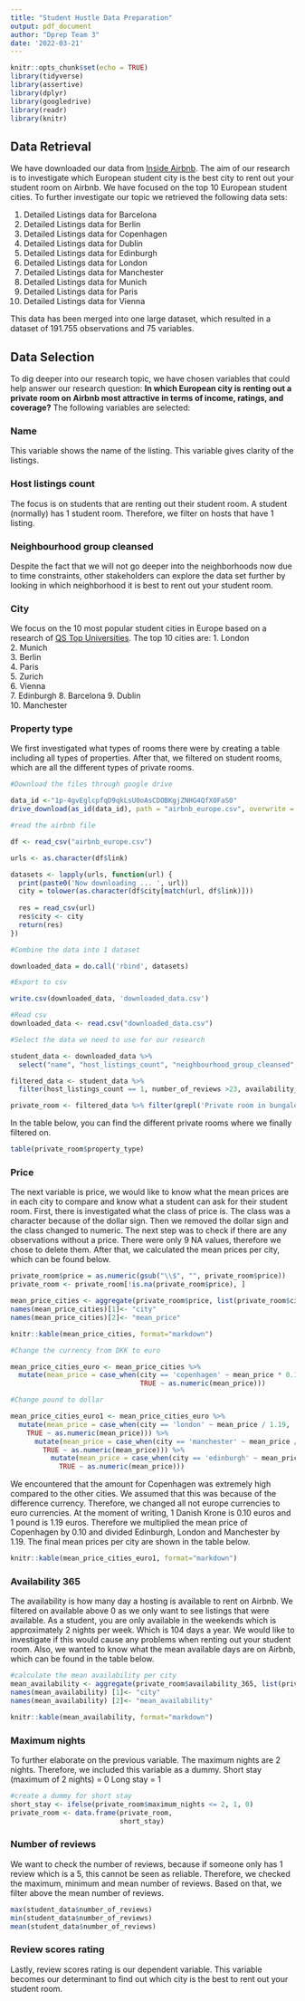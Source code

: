 ```yaml
---
title: "Student Hustle Data Preparation"
output: pdf_document
author: "Dprep Team 3"
date: '2022-03-21'
---
```


```r
knitr::opts_chunk$set(echo = TRUE)
library(tidyverse)
library(assertive)
library(dplyr)
library(googledrive)
library(readr)
library(knitr)
```

## Data Retrieval
We have downloaded our data from [Inside Airbnb](http://insideairbnb.com/get-the-data.html). The aim of our research is to investigate which European student city is the best city to rent out your student room on Airbnb. We have focused on the top 10 European student cities. To further investigate our topic we retrieved the following data sets:

1. Detailed Listings data for Barcelona
2. Detailed Listings data for Berlin
3. Detailed Listings data for Copenhagen
4. Detailed Listings data for Dublin
5. Detailed Listings data for Edinburgh
6. Detailed Listings data for London
7. Detailed Listings data for Manchester
8. Detailed Listings data for Munich
9. Detailed Listings data for Paris
10. Detailed Listings data for Vienna

This data has been merged into one large dataset, which resulted in a dataset of 191.755 observations and 75 variables.

## Data Selection
To dig deeper into our research topic, we have chosen variables that could help answer our research question: **In which European city is renting out a private room on Airbnb most attractive in terms of income, ratings, and coverage?** The following variables are selected:

### Name
This variable shows the name of the listing. This variable gives clarity of the listings. 

### Host listings count
The focus is on students that are renting out their student room. A student (normally) has 1 student room. Therefore, we filter on hosts that have 1 listing. 

### Neighbourhood group cleansed
Despite the fact that we will not go deeper into the neighborhoods now due to time constraints, other stakeholders can explore the data set further by looking in which neighborhood it is best to rent out your student room.

### City
We focus on the 10 most popular student cities in Europe based on a research of [QS Top Universities](https://www.topuniversities.com/best-student-cities). The top 10 cities are:
1.  London    
2.  Munich    
3.  Berlin    
4.  Paris     
5.  Zurich    
6.  Vienna    
7.  Edinburgh 
8.  Barcelona 
9.  Dublin    
10. Manchester

### Property type
We first investigated what types of rooms there were by creating a table including all types of properties. After that, we filtered on student rooms, which are all the different types of private rooms. 

```r
#Download the files through google drive

data_id <-"1p-4gvEglcpfqD9qkLsU0oAsCDOBKgjZNHG4QfXOFaS0"
drive_download(as_id(data_id), path = "airbnb_europe.csv", overwrite = TRUE)

#read the airbnb file

df <- read_csv("airbnb_europe.csv")

urls <- as.character(df$link)

datasets <- lapply(urls, function(url) {
  print(paste0('Now downloading ... ', url))
  city = tolower(as.character(df$city[match(url, df$link)]))
  
  res = read_csv(url)
  res$city <- city
  return(res)
})

#Combine the data into 1 dataset

downloaded_data = do.call('rbind', datasets) 

#Export to csv

write.csv(downloaded_data, 'downloaded_data.csv')

#Read csv
downloaded_data <- read.csv("downloaded_data.csv")

#Select the data we need to use for our research

student_data <- downloaded_data %>%
  select("name", "host_listings_count", "neighbourhood_group_cleansed", "city", "property_type", "price", "availability_365", "maximum_nights", "number_of_reviews", "review_scores_rating")

filtered_data <- student_data %>%
  filter(host_listings_count == 1, number_of_reviews >23, availability_365 >0)

private_room <- filtered_data %>% filter(grepl('Private room in bungalow|Private room in cabin|Private room in casa particular|Private room in castle|Private room in chalet Private room|Private room in condominium (condo)|Private room in cottage|Private room in floor|Private room in guest suite|Private room in guesthouse|Private room in hostel|Private room in houseboat|Private room in loft|Private room in rental unit|Private room in residential home|Private room in serviced apartment|Private room in tiny house|Private room in townhouse|Private room in treehouse|Private room in villa', property_type))

```
In the table below, you can find the different private rooms where we finally filtered on.

```r
table(private_room$property_type)
```

### Price
The next variable is price, we would like to know what the mean prices are in each city to compare and know what a student can ask for their student room. First, there is investigated what the class of price is. The class was a character because of the dollar sign. Then we removed the dollar sign and the class changed to numeric. The next step was to check if there are any observations without a price. There were only 9 NA values, therefore we chose to delete them. After that, we calculated the mean prices per city, which can be found below.

```r
private_room$price = as.numeric(gsub("\\$", "", private_room$price))
private_room <- private_room[!is.na(private_room$price), ]
```

```r
mean_price_cities <- aggregate(private_room$price, list(private_room$city), FUN=mean)
names(mean_price_cities)[1]<- "city"
names(mean_price_cities)[2]<- "mean_price"
```

```r
knitr::kable(mean_price_cities, format="markdown")
```

```r
#Change the currency from DKK to euro

mean_price_cities_euro <- mean_price_cities %>%
  mutate(mean_price = case_when(city == 'copenhagen' ~ mean_price * 0.10,
                                TRUE ~ as.numeric(mean_price)))

#Change pound to dollar

mean_price_cities_euro1 <- mean_price_cities_euro %>%
  mutate(mean_price = case_when(city == 'london' ~ mean_price / 1.19,
    TRUE ~ as.numeric(mean_price))) %>%
      mutate(mean_price = case_when(city == 'manchester' ~ mean_price / 1.19,
        TRUE ~ as.numeric(mean_price))) %>%
          mutate(mean_price = case_when(city == 'edinburgh' ~ mean_price / 1.19,
            TRUE ~ as.numeric(mean_price)))
```

We encountered that the amount for Copenhagen was extremely high compared to the other cities. We assumed that this was because of the difference currency. Therefore, we changed all not europe currencies to euro currencies. At the moment of writing, 1 Danish Krone is 0.10 euros and 1 pound is 1.19 euros. Therefore we multiplied the mean price of Copenhagen by 0.10 and divided Edinburgh, London and Manchester by 1.19. The final mean prices per city are shown in the table below. 

```r
knitr::kable(mean_price_cities_euro1, format="markdown")
```

### Availability 365
The availability is how many day a hosting is available to rent on Airbnb. We filtered on available above 0 as we only want to see listings that were available. As a student, you are only available in the weekends which is approximately 2 nights per week. Which is 104 days a year. We would like to investigate if this would cause any problems when renting out your student room. Also, we wanted  to know what the mean available days are on Airbnb, which can be found in the table below.

```r
#calculate the mean availability per city
mean_availability <- aggregate(private_room$availability_365, list(private_room$city), FUN=mean)
names(mean_availability) [1]<- "city"
names(mean_availability) [2]<- "mean_availability"
```
```r
knitr::kable(mean_availability, format="markdown")
```

### Maximum nights
To further elaborate on the previous variable. The maximum nights are 2 nights. Therefore, we included this variable as a dummy. 
Short stay (maximum of 2 nights) = 0
Long stay = 1

```r
#create a dummy for short stay 
short_stay <- ifelse(private_room$maximum_nights <= 2, 1, 0)
private_room <- data.frame(private_room,
                           short_stay)
```

### Number of reviews
We want to check the number of reviews, because if someone only has 1 review which is a 5, this cannot be seen as reliable. Therefore, we checked the maximum, minimum and mean number of reviews. Based on that, we filter above the mean number of reviews. 

```r
max(student_data$number_of_reviews)
min(student_data$number_of_reviews)
mean(student_data$number_of_reviews)
```

### Review scores rating
Lastly, review scores rating is our dependent variable. This variable becomes our determinant to find out which city is the best to rent out your student room. 
